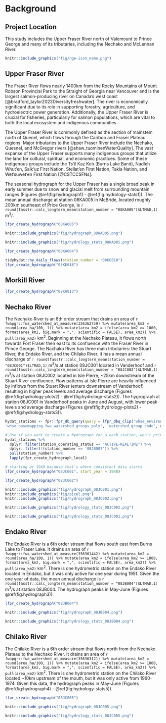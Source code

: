 # Background

## Project Location

<!-- simpcw watersheds with 2023 assessments: -->
<!-- - upper fraser river (UFRA) -->
<!-- - Morkill River (MORK), not sure if we want to include this one because we didn't actually have any sites on this river. Most sites were small tribs to the fraser. -->

This study includes the Upper Fraser River north of Valemount to Prince George and many of its tributaries, including the Nechako and McLennan River.


```r
knitr::include_graphics("fig/nge-icon_name.png")
```

## Upper Fraser River

The Fraser River flows nearly 1400km from the Rocky Mountains of Mount Robson Provincial Park to the Straight of Georgia near Vancouver and is the largest salmon-producing river on Canada's west coast [@bradford_taylor2023Diversityfreshwater]. The river is economically significant due to its role in supporting forestry, agriculture, and hydroelectric power generation. Additionally, the Upper Fraser River is crucial for fisheries, particularly for salmon populations, which are vital to both the local ecosystem and indigenous communities.

The Upper Fraser River is commonly defined as the section of mainstem north of Quenel, which flows through the Cariboo and Fraser Plateau regions. Major tributaries to the Upper Fraser River include the Nechako, Quesnel, and McGregor rivers [@shaw_tuominenWaterQuality]. The vast expanse of the Upper Fraser supports many indigenous groups that utilize the land for cultural, spiritual, and economic practices. Some of these indigenous groups include the Ts’il Kaz Koh (Burns Lake Band), Nadleh Whut’en, Saik’uz First Nation, Stellat’en First Nation, Takla Nation, and Wet’suwet’en First Nation [@CSTCCSFNs]. 

The seasonal hydrograph for the Upper Fraser has a single broad peak in early summer due to snow and glacial melt from surrounding mountain ranges (Figures \@ref(fig:hydrograph1) - \@ref(fig:hydrology-stats1)). The mean annual discharge at station 08KA005 in McBride, located roughly 200km southeast of Price George, is `r round(fasstr::calc_longterm_mean(station_number = "08KA005")$LTMAD,1)` m^3^/.

<!-- - FR in McBride, station 08KA005 -->
```r
lfpr_create_hydrograph("08KA005")
```

```r
knitr::include_graphics("fig/hydrograph_08KA005.png")
```

```r
knitr::include_graphics("fig/hydrology_stats_08KA005.png")
```


<!-- Other available nearby stations: -->

<!-- - FR in Hansard, upstream of McGregor river confluence, station 08KA004 -->
```r
lfpr_create_hydrograph("08KA004")
```

<!-- - FR in Price George, just downstream of Nechako confluence, station 08KE018. It looks like its active (https://wateroffice.ec.gc.ca/report/real_time_e.html?stn=08KE018&mode=Graph&startDate=2024-07-12&endDate=2024-07-19&prm1=46&prm2=3) but tidyhydat only pulls data from 1984 -->

```r
tidyhydat::hy_daily_flows(station_number = "08KE018")
lfpr_create_hydrograph("08KE018")
```


## Morkill River

<!-- Unsure if we want to include this one, see note above.  -->

<!-- - hydat station on Morkill river, station 08KA013 -->
```r
lfpr_create_hydrograph("08KA013")
```

## Nechako River

The Nechako River is an 8th order stream that drains an area of `r fwapgr::fwa_watershed_at_measure(356362759) %>% mutate(area_km2 = round(area_ha/100, 1)) %>% mutate(area_km2 = ifelse(area_km2 >= 1000, format(area_km2, big.mark = ",", scientific = FALSE), area_km2)) %>% pull(area_km2)` km^2^. Beginning at the Nechako Plateau, it flows north towards Fort Fraser then east to its confluence with the Fraser River in Prince George. The Nachako River has three main tributaries: the Stuart River, the Endako River, and the Chilako River. It has a mean annual discharge of `r round(fasstr::calc_longterm_mean(station_number = "08JC001")$LTMAD,1)` m^3^/s at station 08JC001 located in Vanderhoof and `r round(fasstr::calc_longterm_mean(station_number = "08JC002")$LTMAD,1)` m^3^/s at station 08JC002 located in Isle Pierre, \~25km downstream of the Stuart River confluence. Flow patterns at Isle Pierre are heavily influenced by inflows from the Stuart River (enters downstream of Vanderhoof) resulting in higher peak levels and average discharge (Figures \@ref(fig:hydrology-plots2) - \@ref(fig:hydrology-stats2)). The hygrograph at station 08JC001 in Vanderhoof peaks in June and August, with lower peak levels and average discharge (Figures \@ref(fig:hydrology-plots2) - \@ref(fig:hydrology-stats3)).


```r
hydat_stations <- fpr::fpr_db_query(query = lfpr_dbq_clip('whse_environmental_monitoring.envcan_hydrometric_stn_sp',
'whse_basemapping.fwa_watershed_groups_poly', 'watershed_group_code', c("FRAN", "LCHL","NECR")))
```

```r
# Use if you want to create a hydrograph for a each station, won't print captions though
hydat_stations %>% 
  dplyr::filter(station_operating_status == "ACTIVE-REALTIME") %>% 
  dplyr::filter(!(station_number == '08JB007')) %>% 
  pull(station_number) %>%
  lapply(fpr_create_hydrograph_local)

```


```r
# starting at 1948 because that's where consistent data starts
lfpr_create_hydrograph("08JC001", start_year = 1948)
```

```r
lfpr_create_hydrograph("08JC002")
```

```r
knitr::include_graphics("fig/hydrograph_08JC001.png")
knitr::include_graphics("fig/pixel.png")
knitr::include_graphics("fig/hydrograph_08JC002.png")
```

```r
knitr::include_graphics("fig/hydrology_stats_08JC002.png")
```

```r
knitr::include_graphics("fig/hydrology_stats_08JC001.png")
```



## Endako River

The Endako River is a 6th order stream that flows south east from Burns Lake to Fraser Lake. It drains an area of `r fwapgr::fwa_watershed_at_measure(356361442) %>% mutate(area_km2 = round(area_ha/100, 1)) %>% mutate(area_km2 = ifelse(area_km2 >= 1000, format(area_km2, big.mark = ",", scientific = FALSE), area_km2)) %>% pull(area_km2)` km^2^. There is one hydrometric station on the Endako River located in Endako, but it was only active for one year during 1951. Given the one year of data, the mean annual discharge is `r round(fasstr::calc_longterm_mean(station_number = "08JB004")$LTMAD,1)` m^3^/s at station 08JB004. The hydrograph peaks in May-June (Figures \@ref(fig:hydrograph3)).

```r
lfpr_create_hydrograph("08JB004")
```

```r
knitr::include_graphics("fig/hydrograph_08JB004.png")
```

```r
knitr::include_graphics("fig/hydrology_stats_08JB004.png")
```

## Chilako River

The Chilako River is a 6th order stream that flows north from the Nechako Plateau to the Nechako River. It drains an area of `r fwapgr::fwa_watershed_at_measure(356363121) %>% mutate(area_km2 = round(area_ha/100, 1)) %>% mutate(area_km2 = ifelse(area_km2 >= 1000, format(area_km2, big.mark = ",", scientific = FALSE), area_km2)) %>% pull(area_km2)` km^2^. There is one hydrometric station on the Chilako River located ~10km upstream of the mouth, but it was only active from 1960-1974. Given this data, the hydrograph peaks in May-June (Figures \@ref(fig:hydrograph4) - \@ref(fig:hydrology-stats5)).

```r
lfpr_create_hydrograph("08JC005")
```

```r
knitr::include_graphics("fig/hydrograph_08JC005.png")
```

```r
knitr::include_graphics("fig/hydrology_stats_08JC005.png")
```


